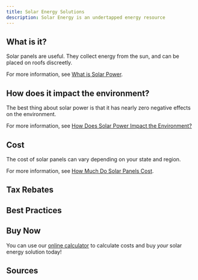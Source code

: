 ```yaml
---
title: Solar Energy Solutions
description: Solar Energy is an undertapped energy resource
---
```


## What is it?

Solar panels are useful.
They collect energy from the sun, and can be placed on roofs discreetly.

For more information, see [What is Solar Power](./what/).

## How does it impact the environment?

The best thing about solar power is that it has nearly zero negative effects on the environment.

For more information, see [How Does Solar Power Impact the Environment?](./environment/)

## Cost

The cost of solar panels can vary depending on your state and region.

For more information, see [How Much Do Solar Panels Cost](./cost/).

## Tax Rebates

## Best Practices

## Buy Now

You can use our [online calculator](/calculator/) to calculate costs and buy _your_ solar energy solution today!

## Sources
